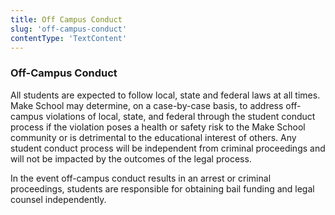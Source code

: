 ```yaml
---
title: Off Campus Conduct
slug: 'off-campus-conduct'
contentType: 'TextContent'
---
```


### Off-Campus Conduct

All students are expected to follow local, state and federal laws at all times. Make School may
determine, on a case-by-case basis, to address off-campus violations of local, state, and federal
through the student conduct process if the violation poses a health or safety risk to the Make
School community or is detrimental to the educational interest of others. Any student conduct
process will be independent from criminal proceedings and will not be impacted by the outcomes of
the legal process.

In the event off-campus conduct results in an arrest or criminal proceedings, students are
responsible for obtaining bail funding and legal counsel independently.
